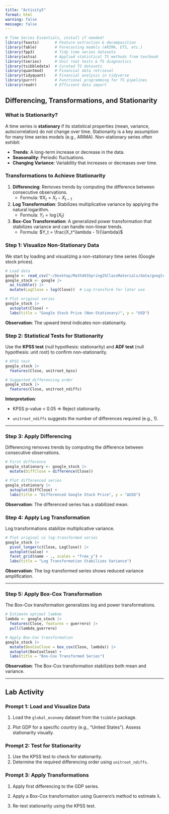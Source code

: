 ```yaml
---
title: "Activity5"
format: html
warning: false
message: false
---
```


```r
# Time Series Essentials, install if needed!
library(feasts)       # Feature extraction & decomposition
library(fable)        # Forecasting models (ARIMA, ETS, etc.)
library(fpp3)         # Tidy time series dataseta
library(astsa)        # Applied statistical TS methods from textbook
library(tseries)      # Unit root tests & TS diagnostics
library(tsibbledata)  # Curated TS datasets
library(quantmod)     # Financial data retrieval
library(tidyquant)    # Financial analysis in tidyverse
library(purrr)        # Functional programming for TS pipelines
library(readr)        # Efficient data import
```


## Differencing, Transformations, and Stationarity

### What is Stationarity?

A time series is **stationary** if its statistical properties (mean, variance, autocorrelation) do not change over time. Stationarity is a key assumption for many time series models (e.g., ARIMA). Non-stationary series often exhibit:

- **Trends**: A long-term increase or decrease in the data.
- **Seasonality**: Periodic fluctuations.
- **Changing Variance**: Variability that increases or decreases over time.

### Transformations to Achieve Stationarity

1. **Differencing**: Removes trends by computing the difference between consecutive observations.
   - Formula: $\nabla X_t = X_t - X_{t-1}$
   
2. **Log Transformation**: Stabilizes multiplicative variance by applying the natural logarithm.
   - Formula: $Y_t = \log(X_t)$
   
3. **Box-Cox Transformation**: A generalized power transformation that stabilizes variance and can handle non-linear trends.
   - Formula: $Y_t = \frac{X_t^\lambda - 1}{\lambda}$



### Step 1: Visualize Non-Stationary Data

We start by loading and visualizing a non-stationary time series (Google stock prices).

```r
# Load data
google <- read_csv("~/Desktop/Math493Spring25ClassMaterials/data/google.csv")
google_stock <- google |> 
  as_tsibble() |> 
  mutate(LogClose = log(Close))  # Log-transform for later use

# Plot original series
google_stock |>
  autoplot(Close) +
  labs(title = "Google Stock Price (Non-Stationary)", y = "USD")
```

**Observation**: The upward trend indicates non-stationarity.

### Step 2: Statistical Tests for Stationarity

Use the **KPSS test** (null hypothesis: stationarity) and **ADF test** (null hypothesis: unit root) to confirm non-stationarity.

```r
# KPSS test
google_stock |>
  features(Close, unitroot_kpss)

# Suggested differencing order
google_stock |>
  features(Close, unitroot_ndiffs)
```

**Interpretation**:

- KPSS p-value < 0.05 ⇒ Reject stationarity.

- `unitroot_ndiffs` suggests the number of differences required (e.g., 1).

---

### Step 3: Apply Differencing

Differencing removes trends by computing the difference between consecutive observations.

```r
# First difference
google_stationary <- google_stock |>
  mutate(DiffClose = difference(Close))

# Plot differenced series
google_stationary |>
  autoplot(DiffClose) +
  labs(title = "Differenced Google Stock Price", y = "ΔUSD")
```

**Observation**: The differenced series has a stabilized mean.


### Step 4: Apply Log Transformation

Log transformations stabilize multiplicative variance.

```r
# Plot original vs log-transformed series
google_stock |>
  pivot_longer(c(Close, LogClose)) |>
  autoplot(value) +
  facet_grid(name ~ ., scales = "free_y") +
  labs(title = "Log Transformation Stabilizes Variance")
```

**Observation**: The log-transformed series shows reduced variance amplification.

---

### Step 5: Apply Box-Cox Transformation

The Box-Cox transformation generalizes log and power transformations.

```r
# Estimate optimal lambda
lambda <- google_stock |>
  features(Close, features = guerrero) |>
  pull(lambda_guerrero)

# Apply Box-Cox transformation
google_stock |>
  mutate(BoxCoxClose = box_cox(Close, lambda)) |>
  autoplot(BoxCoxClose) +
  labs(title = "Box-Cox Transformed Series")
```

**Observation**: The Box-Cox transformation stabilizes both mean and variance.

---

## Lab Activity

### Prompt 1: Load and Visualize Data

1. Load the `global_economy` dataset from the `tsibble` package.

2. Plot GDP for a specific country (e.g., "United States"). Assess stationarity visually.

<!--

**Solution**:

```r
library(tsibbledata)
data("global_economy")

# Plot GDP for the United States
global_economy |>
  filter(Country == "United States") |>
  autoplot(GDP) +
  labs(title = "US GDP (Non-Stationary)", y = "GDP")
```

-->

### Prompt 2: Test for Stationarity

1. Use the KPSS test to check for stationarity.
2. Determine the required differencing order using `unitroot_ndiffs`.

<!--

**Solution**:

```r
# KPSS test
global_economy |>
  filter(Country == "United States") |>
  features(GDP, unitroot_kpss)

# Differencing order
global_economy |>
  filter(Country == "United States") |>
  features(GDP, unitroot_ndiffs)
```

-->

### Prompt 3: Apply Transformations

1. Apply first differencing to the GDP series.

2. Apply a Box-Cox transformation using Guerrero’s method to estimate λ.

3. Re-test stationarity using the KPSS test.

<!--

**Solution**:

```r
# First difference
us_gdp_diff <- global_economy |>
  filter(Country == "United States") |>
  mutate(DiffGDP = difference(GDP))

# Box-Cox transformation
lambda <- global_economy |>
  filter(Country == "United States") |>
  features(GDP, features = guerrero) |>
  pull(lambda_guerrero)

us_gdp_boxcox <- global_economy |>
  filter(Country == "United States") |>
  mutate(BoxCoxGDP = box_cox(GDP, lambda))

# Re-test stationarity
us_gdp_boxcox |>
  features(BoxCoxGDP, unitroot_kpss)
```

-->
